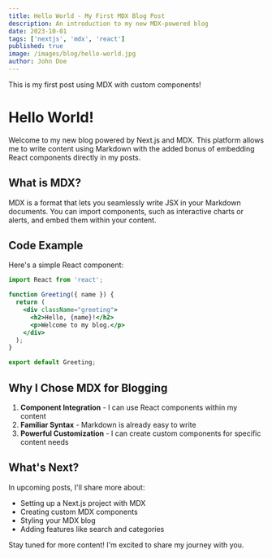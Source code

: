 ```yaml
---
title: Hello World - My First MDX Blog Post
description: An introduction to my new MDX-powered blog
date: 2023-10-01
tags: ['nextjs', 'mdx', 'react']
published: true
image: /images/blog/hello-world.jpg
author: John Doe
---
```


<Alert type="info" title="Welcome to My Blog">
  This is my first post using MDX with custom components!
</Alert>

# Hello World!

Welcome to my new blog powered by Next.js and MDX. This platform allows me to write content using Markdown with the added bonus of embedding React components directly in my posts.

## What is MDX?

MDX is a format that lets you seamlessly write JSX in your Markdown documents. You can import components, such as interactive charts or alerts, and embed them within your content.

## Code Example

Here's a simple React component:

```jsx
import React from 'react';

function Greeting({ name }) {
  return (
    <div className="greeting">
      <h2>Hello, {name}!</h2>
      <p>Welcome to my blog.</p>
    </div>
  );
}

export default Greeting;
```

## Why I Chose MDX for Blogging

1. **Component Integration** - I can use React components within my content
2. **Familiar Syntax** - Markdown is already easy to write
3. **Powerful Customization** - I can create custom components for specific content needs

## What's Next?

In upcoming posts, I'll share more about:

- Setting up a Next.js project with MDX
- Creating custom MDX components
- Styling your MDX blog
- Adding features like search and categories

Stay tuned for more content! I'm excited to share my journey with you.
